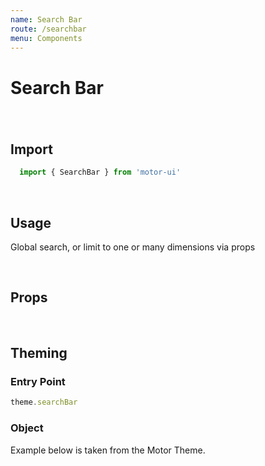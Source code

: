 ```yaml
---
name: Search Bar
route: /searchbar
menu: Components
---
```


<h1 style={{ margin: '0px' }}>Search Bar</h1>
<h3 style={{ margin: '0px' }}><em></em></h3>

<br />

## Import

```javascript
  import { SearchBar } from 'motor-ui'
```

<br />

## Usage

Global search, or limit to one or many dimensions via props


<Playground>
   <Motor
      config={config}>  
      <Box align='center' height='200px'>
        <SearchBar size='small' width='500px'/>    
      </Box>
      <CurrentSelections />
    </Motor>
</Playground>

<br />

## Props

<Props of={SearchBar} />

<br />

## Theming


### Entry Point

```javascript
theme.searchBar
```

### Object

Example below is taken from the Motor Theme.

```javascript


```

